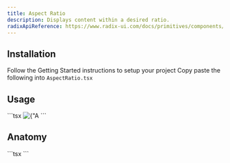 ```yaml
---
title: Aspect Ratio
description: Displays content within a desired ratio.
radixApiReference: https://www.radix-ui.com/docs/primitives/components/aspect-ratio#api-reference
---
```


<ComponentDemo name="AspectRatio" />

## <HeaderLink href="#installation">Installation</HeaderLink>

<Steps id="installation">

<Step className="inline-flex items-center gap-2 [&>p]:mt-0">
  Follow the
  <Link href={"/docs/getting-started"}>Getting Started</Link>
  instructions to setup your project
</Step>
<Step>
  Copy paste the following into <Code>AspectRatio.tsx</Code>
</Step>
<ComponentSource name="AspectRatio" />

</Steps>

## <HeaderLink href="#usage">Usage</HeaderLink>

<CodeCopyBlock id="usage">
  ```tsx
  <AspectRatio ratio={16 / 9}>
    <Image className="inset-0 rounded-md object-cover" src={Cat} alt={"A picture of a really cute cat"} fill />
  </AspectRatio>
  ```
</CodeCopyBlock>

## <HeaderLink href="#anatomy">Anatomy</HeaderLink>

<CodeBlock id="anatomy">
  ```tsx
  <AspectRatio></AspectRatio>
  ```
</CodeBlock>
